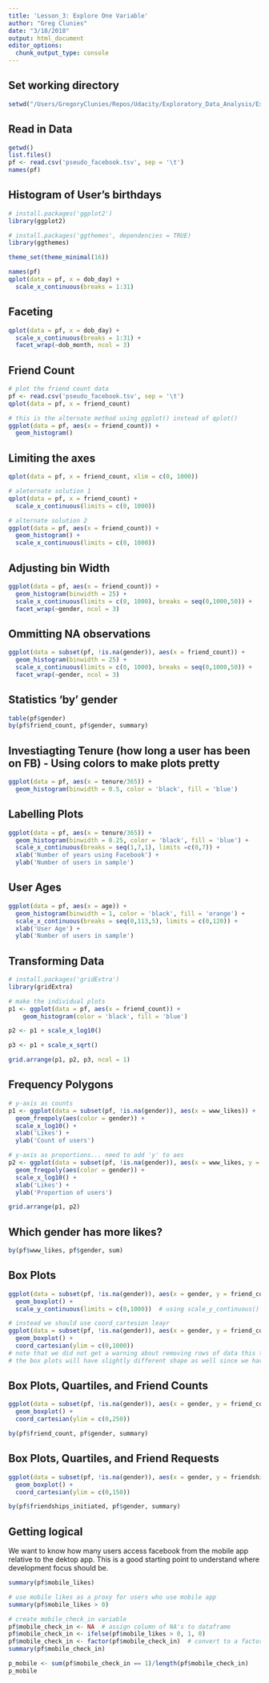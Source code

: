 ```yaml
---
title: 'Lesson_3: Explore One Variable'
author: "Greg Clunies"
date: "3/18/2018"
output: html_document
editor_options: 
  chunk_output_type: console
---
```


## Set working directory
```r
setwd("/Users/GregoryClunies/Repos/Udacity/Exploratory_Data_Analysis/Explore_One_Variable")
```


## Read in Data
```r
getwd()
list.files()
pf <- read.csv('pseudo_facebook.tsv', sep = '\t')
names(pf)
```

## Histogram of User's birthdays
```r
# install.packages('ggplot2')
library(ggplot2)

# install.packages('ggthemes', dependencies = TRUE)
library(ggthemes)

theme_set(theme_minimal(16))

names(pf)
qplot(data = pf, x = dob_day) +
  scale_x_continuous(breaks = 1:31)

```

## Faceting
```r
qplot(data = pf, x = dob_day) +
  scale_x_continuous(breaks = 1:31) +
  facet_wrap(~dob_month, ncol = 3)
```

## Friend Count
```r
# plot the friend count data
pf <- read.csv('pseudo_facebook.tsv', sep = '\t')
qplot(data = pf, x = friend_count)

# this is the alternate method using ggplot() instead of qplot()
ggplot(data = pf, aes(x = friend_count)) + 
  geom_histogram()
```

## Limiting the axes
```r
qplot(data = pf, x = friend_count, xlim = c(0, 1000))

# aleternate solution 1
qplot(data = pf, x = friend_count) +
  scale_x_continuous(limits = c(0, 1000))

# alternate solution 2
ggplot(data = pf, aes(x = friend_count)) +
  geom_histogram() +
  scale_x_continuous(limits = c(0, 1000))
```

## Adjusting bin Width
```r
ggplot(data = pf, aes(x = friend_count)) +
  geom_histogram(binwidth = 25) +
  scale_x_continuous(limits = c(0, 1000), breaks = seq(0,1000,50)) +
  facet_wrap(~gender, ncol = 3)
```

## Ommitting NA observations
```r
ggplot(data = subset(pf, !is.na(gender)), aes(x = friend_count)) +
  geom_histogram(binwidth = 25) +
  scale_x_continuous(limits = c(0, 1000), breaks = seq(0,1000,50)) +
  facet_wrap(~gender, ncol = 3)
```

## Statistics 'by' gender
```r
table(pf$gender)
by(pf$friend_count, pf$gender, summary)
```


## Investiagting Tenure (how long a user has been on FB) - Using colors to make plots pretty
```r
ggplot(data = pf, aes(x = tenure/365)) +
  geom_histogram(binwidth = 0.5, color = 'black', fill = 'blue')
```

## Labelling Plots
```r
ggplot(data = pf, aes(x = tenure/365)) +
  geom_histogram(binwidth = 0.25, color = 'black', fill = 'blue') +
  scale_x_continuous(breaks = seq(1,7,1), limits =c(0,7)) +
  xlab('Number of years using Facebook') +
  ylab('Number of users in sample')
```

## User Ages
```r
ggplot(data = pf, aes(x = age)) +
  geom_histogram(binwidth = 1, color = 'black', fill = 'orange') +
  scale_x_continuous(breaks = seq(0,113,5), limits = c(0,120)) +
  xlab('User Age') +
  ylab('Number of users in sample')
```

## Transforming Data
```r
# install.packages('gridExtra')
library(gridExtra)

# make the individual plots
p1 <- ggplot(data = pf, aes(x = friend_count)) +
    geom_histogram(color = 'black', fill = 'blue') 

p2 <- p1 + scale_x_log10()

p3 <- p1 + scale_x_sqrt()

grid.arrange(p1, p2, p3, ncol = 1)
```

## Frequency Polygons
```r
# y-axis as counts
p1 <- ggplot(data = subset(pf, !is.na(gender)), aes(x = www_likes)) +
  geom_freqpoly(aes(color = gender)) +
  scale_x_log10() +
  xlab('Likes') +
  ylab('Count of users')

# y-axis as proportions... need to add 'y' to aes
p2 <- ggplot(data = subset(pf, !is.na(gender)), aes(x = www_likes, y = ..count../sum(..count..))) +
  geom_freqpoly(aes(color = gender)) +
  scale_x_log10() +
  xlab('Likes') +
  ylab('Proportion of users')

grid.arrange(p1, p2)
```

## Which gender has more likes?
```r
by(pf$www_likes, pf$gender, sum)
```

## Box Plots
```r
ggplot(data = subset(pf, !is.na(gender)), aes(x = gender, y = friend_count)) +
  geom_boxplot() + 
  scale_y_continuous(limits = c(0,1000))  # using scale_y_continuous() actually removes data BEFORE plotting the boxes

# instead we should use coord_cartesion leayr
ggplot(data = subset(pf, !is.na(gender)), aes(x = gender, y = friend_count)) +
  geom_boxplot() + 
  coord_cartesian(ylim = c(0,1000))  
# note that we did not get a warning about removing rows of data this time, like we did when using scale_y_continuous()
# the box plots will have slightly different shape as well since we have not ommitted any data
```

## Box Plots, Quartiles, and Friend Counts
```r
ggplot(data = subset(pf, !is.na(gender)), aes(x = gender, y = friend_count)) +
  geom_boxplot() + 
  coord_cartesian(ylim = c(0,250))

by(pf$friend_count, pf$gender, summary)
```

## Box Plots, Quartiles, and Friend Requests
```r
ggplot(data = subset(pf, !is.na(gender)), aes(x = gender, y = friendships_initiated)) +
  geom_boxplot() + 
  coord_cartesian(ylim = c(0,150))

by(pf$friendships_initiated, pf$gender, summary)
```

## Getting logical

We want to know how many users access facebook from the mobile app relative to the dektop app. This is a good starting point to understand where development focus should be.
```r
summary(pf$mobile_likes)

# use mobile likes as a proxy for users who use mobile app
summary(pf$mobile_likes > 0)

# create mobile_check_in variable
pf$mobile_check_in <- NA  # assign column of NA's to dataframe
pf$mobile_check_in <- ifelse(pf$mobile_likes > 0, 1, 0)
pf$mobile_check_in <- factor(pf$mobile_check_in)  # convert to a factor
summary(pf$mobile_check_in)

p_mobile <- sum(pf$mobile_check_in == 1)/length(pf$mobile_check_in)
p_mobile
```


